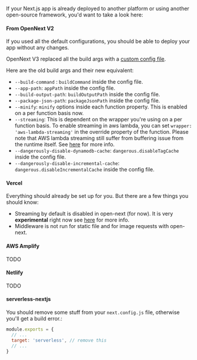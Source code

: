 If your Next.js app is already deployed to another platform or using another open-source framework, you'd want to take a look here:

#### From OpenNext V2

If you used all the default configurations, you should be able to deploy your app without any changes.

OpenNext V3 replaced all the build args with a [custom config file](/aws/config#configuration-file).

Here are the old build args and their new equivalent:

- `--build-command` : `buildCommand` inside the config file.
- `--app-path`: `appPath` inside the config file.
- `--build-output-path`: `buildOutputPath` inside the config file.
- `--package-json-path`: `packageJsonPath` inside the config file.
- `--minify`: `minify` options inside each function property. This is enabled on a per function basis now.
- `--streaming`: This is dependent on the wrapper you're using on a per function basis. To enable streaming in aws lambda, you can set `wrapper: 'aws-lambda-streaming'` in the override property of the function. Please note that AWS lambda streaming still suffer from buffering issue from the runtime itself. See [here](/aws/inner_workings/components/overview#aws-lambda-streaming) for more info.
- `--dangerously-disable-dynamodb-cache`: `dangerous.disableTagCache` inside the config file.
- `--dangerously-disable-incremental-cache`: `dangerous.disableIncrementalCache` inside the config file.

#### Vercel

Everything should already be set up for you. But there are a few things you should know:

- Streaming by default is disabled in open-next (for now). It is very **experimental** right now see [here](/aws/inner_workings/streaming) for more info.
- Middleware is not run for static file and for image requests with open-next.

#### AWS Amplify

TODO

#### Netlify

TODO

#### serverless-nextjs

You should remove some stuff from your `next.config.js` file, otherwise you'll get a build error.:

```js
module.exports = {
  // ...
  target: 'serverless', // remove this
  // ...
}
```